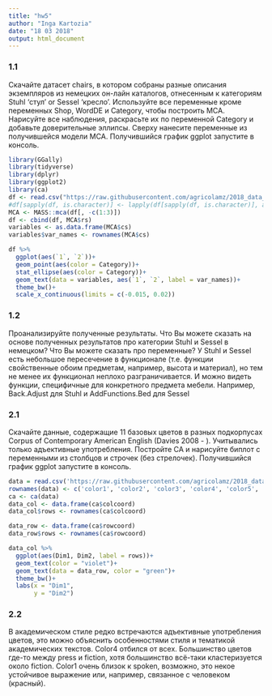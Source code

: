 ```yaml
---
title: "hw5"
author: "Inga Kartozia"
date: "18 03 2018"
output: html_document
---
```

### 1.1
Скачайте датасет chairs, в котором собраны разные описания экземпляров из немецких он-лайн каталогов, отнесенным к категориям Stuhl ‘стул’ or Sessel ‘кресло’.
Используйте все переменные кроме переменных Shop, WordDE и Category, чтобы построить MCA. Нарисуйте все наблюдения, раскрасьте их по переменной Category и добавьте доверительные эллипсы. Сверху нанесите переменные из получившейся модели MCA. Получившийся график ggplot запустите в консоль.
```r
library(GGally)
library(tidyverse)
library(dplyr)
library(ggplot2)
library(ca)
df <- read.csv("https://raw.githubusercontent.com/agricolamz/2018_data_analysis_for_linguists/master/data/students/kartozia/hw5_CA_MCA/hw5_chairs.csv")
#df[sapply(df, is.character)] <- lapply(df[sapply(df, is.character)], as.factor)
MCA <- MASS::mca(df[, -c(1:3)])
df <- cbind(df, MCA$rs)
variables <- as.data.frame(MCA$cs)
variables$var_names <- rownames(MCA$cs)

df %>% 
  ggplot(aes(`1`, `2`))+
  geom_point(aes(color = Category))+
  stat_ellipse(aes(color = Category))+
  geom_text(data = variables, aes(`1`, `2`, label = var_names))+
  theme_bw()+
  scale_x_continuous(limits = c(-0.015, 0.02))
```

### 1.2
Проанализируйте полученные результаты. Что Вы можете сказать на основе полученных результатов про категории Stuhl и Sessel в немецком? Что Вы можете сказать про переменные?
У Stuhl и Sessel есть небольшое пересечение в функционале (т.е. функции свойственные обоим предметам, например, высота и материал), но тем не менее их функционал неплохо разграничивается. И можно видеть функции, специфичные для конкретного предмета мебели. Например, Back.Adjust для Stuhl и AddFunctions.Bed для Sessel

### 2.1
Cкачайте данные, содержащие 11 базовых цветов в разных подкорпусах Corpus of Contemporary American English (Davies 2008 - ). Учитывались только адъективные употребления. Постройте CA и нарисуйте биплот с переменными из столбцов и строчек (без стрелочек). Получившийся график ggplot запустите в консоль.
```r
data = read.csv('https://raw.githubusercontent.com/agricolamz/2018_data_analysis_for_linguists/master/data/students/kartozia/hw5_CA_MCA/hw5_colreg.csv')
rownames(data) <- c('color1', 'color2', 'color3', 'color4', 'color5', 'color6', 'color7', 'color8', 'color9', 'color10', 'color11')
ca <- ca(data)
data_col <- data.frame(ca$colcoord)
data_col$rows <- rownames(ca$colcoord)

data_row <- data.frame(ca$rowcoord)
data_row$rows <- rownames(ca$rowcoord)

data_col %>% 
  ggplot(aes(Dim1, Dim2, label = rows))+
  geom_text(color = "violet")+
  geom_text(data = data_row, color = "green")+
  theme_bw()+
  labs(x = "Dim1",
       y = "Dim2")
```
### 2.2
В академическом стиле редко встречаются адъективные употребления цветов, это можно объяснить особенностями стиля и тематикой академических текстов. Color4 отбился от всех. Большинство цветов где-то между press и fiction, хотя большинство всё-таки кластеризуется около fiction. Color1 очень близок к spoken, возможно, это некое устойчивое выражение или, например, связанное с человеком (красный). 

